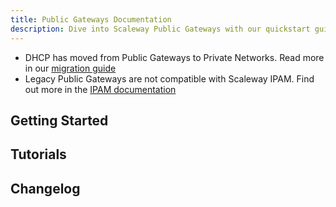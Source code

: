 ```yaml
---
title: Public Gateways Documentation
description: Dive into Scaleway Public Gateways with our quickstart guides, how-tos, tutorials and more.
---
```


<Message
  type="note"
  title="Public Gateways are evolving - make sure you stay informed">
  - DHCP has moved from Public Gateways to Private Networks. Read more in our [migration guide](/vpc/reference-content/vpc-migration/)
  - Legacy Public Gateways are not compatible with Scaleway IPAM. Find out more in the [IPAM documentation](/public-gateways/concepts/#ipam)
</Message>


<ProductHeader
   productName="Public Gateway"
   productLogo="publicGateway"
   description="Public Gateways sit at the border of Private Networks, and provide your resources with a secure point of access to and from the public internet."
   url="/public-gateways/quickstart/"
   label="Public Gateway Quickstart"
/>

## Getting Started

<Grid>
    <SummaryCard
        title="Quickstart"
        icon="rocket"
        description="Learn how to create a Public Gateway and attach it to a Private Network."
        label="View Quickstart"
        url="/public-gateways/quickstart/"
    />
    <SummaryCard
        title="Concepts"
        icon="info"
        description="Core concepts that give you a better understanding of Public Gateways."
        label="View Concepts"
        url="/public-gateways/concepts/"
    />
    <SummaryCard
        title="How-tos"
        icon="help-circle-outline"
        description="Check our guides to creating and configuring Public Gateways."
        label="View How-tos"
        url="/public-gateways/how-to/"
    />
</Grid>

## Tutorials

<Grid>
    <Card
        title="Deploying Instances in a Private Network and exposing them using a Public Gateway"
        url="/tutorials/vpc-public-gateway-autoconfiguration/"
        label="Read more"
    />
    <Card
        title="Installing CockroachDB on Scaleway Instances"
        url="/tutorials/install-cockroachdb-scaleway-instances/"
        label="Read more"
    />
    <Card
        title="Dealing with load overflow between a proxmox cluster and virtual machines on an Elastic Metal Server over Scaleway Private Networks"
        url="/tutorials/load-overflow-proxmox-and-elastic-metal/"
        label="Read more"
    />
</Grid>


<ClickableBanner
    productLogo="cli"
    title="Public Gateways API"
    description="Manage Public Gateways using the Scaleway API."
    url="https://www.scaleway.com/en/developers/api/public-gateway/"
    label="Go to Public Gateways API"
/>

## Changelog

<ChangelogList
    productName="public-gateways"
    numberOfChanges={3}
/>
